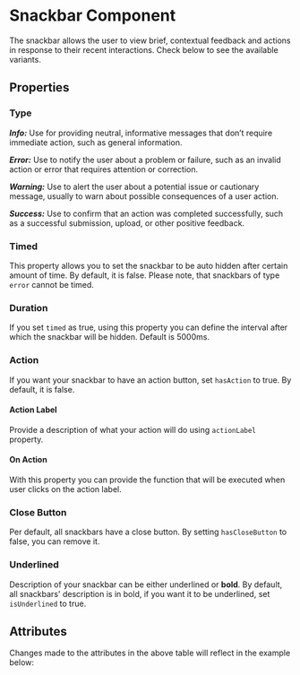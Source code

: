 
<Meta of={SnackbarStories} />

# Snackbar Component

The snackbar allows the user to view brief, contextual feedback and actions in response to their recent interactions.
Check below to see the available variants.

## Properties

### Type

**_Info:_** Use for providing neutral, informative messages that don’t require immediate action, such as general information.

**_Error:_** Use to notify the user about a problem or failure, such as an invalid action or error that requires attention or correction.

**_Warning:_** Use to alert the user about a potential issue or cautionary message, usually to warn about possible consequences of a user action.

**_Success:_** Use to confirm that an action was completed successfully, such as a successful submission, upload, or other positive feedback.

### Timed

This property allows you to set the snackbar to be auto hidden after certain amount of time. By default, it is false.
Please note, that snackbars of type `error` cannot be timed.

### Duration

If you set `timed` as true, using this property you can define the interval after which the snackbar will be hidden. Default is 5000ms.

### Action

If you want your snackbar to have an action button, set `hasAction` to true. By default, it is false.

#### Action Label

Provide a description of what your action will do using `actionLabel` property.

#### On Action

With this property you can provide the function that will be executed when user clicks on the action label.

### Close Button

Per default, all snackbars have a close button. By setting `hasCloseButton` to false, you can remove it.

### Underlined

Description of your snackbar can be either underlined or **bold**. By default, all snackbars' description is in bold, if you want it to be underlined, set `isUnderlined` to true.

## Attributes

<ArgsTable story={PRIMARY_STORY} />
Changes made to the attributes in the above table will reflect in the example below:
<Primary />
